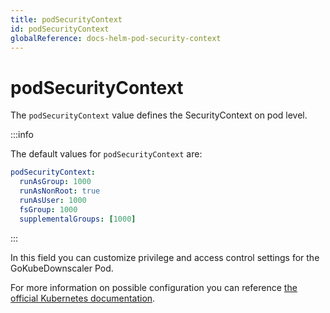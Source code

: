 ```yaml
---
title: podSecurityContext
id: podSecurityContext
globalReference: docs-helm-pod-security-context
---
```


# podSecurityContext

The `podSecurityContext` value defines the SecurityContext on pod level.

:::info

The default values for `podSecurityContext` are:

```yaml
podSecurityContext:
  runAsGroup: 1000
  runAsNonRoot: true
  runAsUser: 1000
  fsGroup: 1000
  supplementalGroups: [1000]
```

:::

In this field you can customize privilege and access control settings for the GoKubeDownscaler Pod.

For more information on possible configuration you can reference [the official Kubernetes documentation](https://kubernetes.io/docs/tasks/configure-pod-container/security-context).
